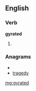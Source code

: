 ==English==

===Verb===
'''gyrated'''

# {{past of|[[gyrate]]}}

===Anagrams===
* {{alphagram|adegrty}}
* [[tragedy#English|tragedy]]

[[mg:gyrated]]